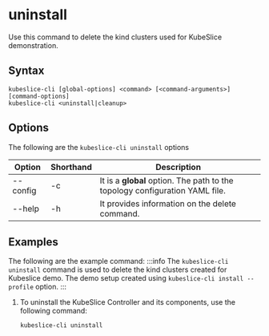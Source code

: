 # uninstall

Use this command to delete the kind clusters used for KubeSlice demonstration.

## Syntax

```
kubeslice-cli [global-options] <command> [<command-arguments>] [command-options]
kubeslice-cli <uninstall|cleanup>
```

## Options
The following are the `kubeslice-cli uninstall` options

|Option|Shorthand|Description|
|----|----|----|
|--config|-c|It is a **global** option. The path to the topology configuration YAML file.|
|--help|-h|It provides information on the delete command.|

## Examples
The following are the example command:
:::info
The `kubeslice-cli uninstall` command is used to delete the kind clusters created for Kubeslice demo. The demo setup 
created using `kubeslice-cli install --profile` option. 
:::

1. To uninstall the KubeSlice Controller and its components, use the following command:
   ```
   kubeslice-cli uninstall
   ```